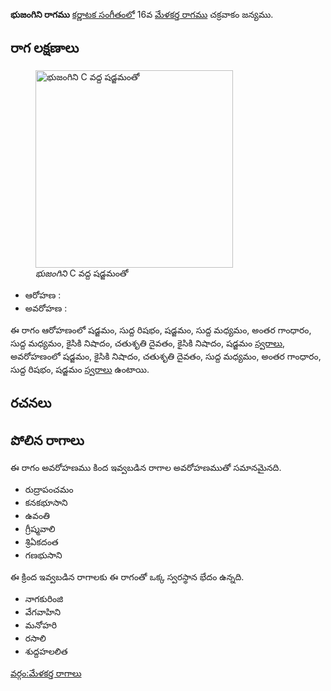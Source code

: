 {{Infobox ragam
	| name          	= భుజంగిని
	| synonym	    	= 
	| mela          	= 
	| chakra        	= 
	| janaka        	= 
	| type          	= షడవ
	| arohanam      	= {{svaraC|S|R1|S|M1|G3|M1|N2|D2|N2|S'}} 
	| avarohanam    	= {{svaraC|S'|N2|D2|M1|G3|R1|S}}
	| jeeva         	=
	| chhaya        	=
	| nyasa         	=
	| vishesha      	= 
	| equivalent  		= 
}}
{{కర్ణాటక సంగీత రాగాలు}}
'''భుజంగిని రాగము''' [[కర్ణాటక సంగీతం]]లో 16వ [[మేళకర్త రాగము]] చక్రవాకం జన్యము. 


==రాగ లక్షణాలు==
[[Image:bhujangini_kb2wiki.png|thumb|right|316px|''భుజంగిని'' C వద్ద షడ్జమంతో]]

* ఆరోహణ : {{svaraC|S|R1|S|M1|G3|M1|N2|D2|N2|S'}} 
* అవరోహణ : {{svaraC|S'|N2|D2|M1|G3|R1|S}}

ఈ రాగం ఆరోహణంలో షడ్జమం, సుద్ద  రిషభం, షడ్జమం, సుద్ద మధ్యమం, అంతర గాంధారం, సుద్ద మధ్యమం, కైసికి నిషాదం, చతుశృతి దైవతం, కైసికి నిషాదం, షడ్జమం [[స్వరాలు]], అవరోహణంలో షడ్జమం, కైసికి నిషాదం, చతుశృతి దైవతం, సుద్ద మధ్యమం, అంతర గాంధారం, సుద్ద  రిషభం, షడ్జమం [[స్వరాలు]] ఉంటాయి.

==రచనలు==



==పోలిన రాగాలు==
ఈ రాగం అవరోహణము కింద ఇవ్వబడిన రాగాల అవరోహణముతో సమానమైనది.
* రుద్రాపంచమం
* కనకభూసాని
* ఉవంతి
*  గ్రీష్మవాలి
*  శ్రిఏకదంత
*  గణభుసాని

ఈ క్రింద ఇవ్వబడిన రాగాలకు ఈ రాగంతో ఒక్క స్వరస్థాన భేదం ఉన్నది.
* నాగకురింజి
* వేగవాహిని
* మనోహరి
* రసాలి
* శుద్దహలలిత



[[వర్గం:మేళకర్త రాగాలు]]